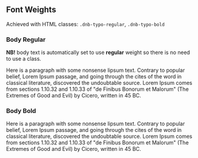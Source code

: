## Font Weights

Achieved with HTML classes: `.dnb-typo-regular`, <VisibilityByTheme hidden="sbanken">`.dnb-typo-medium`, </VisibilityByTheme>`.dnb-typo-bold`

### Body Regular

**NB!** body text is automatically set to use **regular** weight so there is
no need to use a class.

<div className="typography-box">
  <p className="dnb-typo-regular">
    Here is a paragraph with some nonsense lipsum text. Contrary to popular
    belief, Lorem Ipsum passage, and going through the cites of the word in
    classical literature, discovered the undoubtable source. Lorem Ipsum
    comes from sections 1.10.32 and 1.10.33 of "de Finibus Bonorum et
    Malorum" (The Extremes of Good and Evil) by Cicero, written in 45 BC.
  </p>
</div>

<VisibilityByTheme hidden="sbanken">
### Body Medium

<div className="typography-box">
  <p className="dnb-typo-medium">
    Here is a paragraph with some nonsense lipsum text. Contrary to popular
    belief, Lorem Ipsum passage, and going through the cites of the word in
    classical literature, discovered the undoubtable source. Lorem Ipsum
    comes from sections 1.10.32 and 1.10.33 of "de Finibus Bonorum et
    Malorum" (The Extremes of Good and Evil) by Cicero, written in 45 BC.
  </p>
</div>
</VisibilityByTheme>

### Body Bold

<div className="typography-box">
  <p className="dnb-typo-bold">
    Here is a paragraph with some nonsense lipsum text. Contrary to popular
    belief, Lorem Ipsum passage, and going through the cites of the word in
    classical literature, discovered the undoubtable source. Lorem Ipsum
    comes from sections 1.10.32 and 1.10.33 of "de Finibus Bonorum et
    Malorum" (The Extremes of Good and Evil) by Cicero, written in 45 BC.
  </p>
</div>
